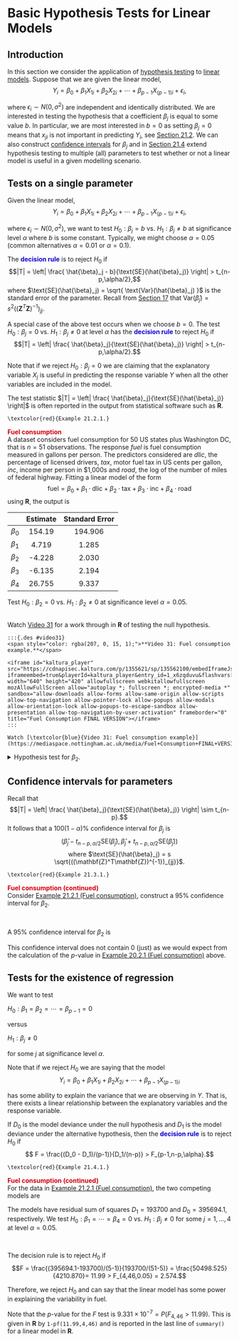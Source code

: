 # Basic Hypothesis Tests for Linear Models {#Sec_Linear_hypo_test}

## Introduction {#Sec_Linear_hypo_test:intro}

In this section we consider the application of [hypothesis testing](#Sec_Hypo_Test) to [linear models](#Sec_LinearI). Suppose that we are given the linear model,  
<center>
$$ Y_i = \beta_0 + \beta_1 X_{1i} + \beta_2 X_{2i} + \cdots + \beta_{p-1} X_{(p-1)i} + \epsilon_i,$$  
</center>
where $\epsilon_i \sim N(0,\sigma^2)$ are independent and identically distributed. We are interested in testing the hypothesis that a coefficient $\beta_j$ is equal to some value $b$. In particular, we are most interested in $b=0$ as setting $\beta_j =0$ means that $x_{ji}$ is not important in predicting $Y_i$, see [Section 21.2](#Sec_Linear_hypo_test:single). We can also construct [confidence intervals](#Sec_Linear_hypo_test:CI) for $\beta_j$ and in [Section 21.4](#Sec_Linear_hypo_test:F) extend hypothesis testing to multiple (all) parameters to test whether or not a linear model is useful in a given modelling scenario.


## Tests on a single parameter {#Sec_Linear_hypo_test:single}

Given the linear model,  
<center>
$$ Y_i = \beta_0 + \beta_1 X_{1i} + \beta_2 X_{2i} + \cdots + \beta_{p-1} X_{(p-1)i} + \epsilon_i,$$
</center>
where $\epsilon_i \sim  N(0,\sigma^2)$, we want to test $H_0: \beta_j = b$ vs. $H_1: \beta_j \neq b$ at significance level $\alpha$ where $b$ is some constant. Typically, we might choose $\alpha =0.05$ (common alternatives $\alpha =0.01$ or $\alpha =0.1$).

The <span style="color: rgba(15, 0, 207, 1);">**decision rule**</span> is to reject $H_0$ if
$$|T| = \left| \frac{ \hat{\beta}_j - b}{\text{SE}(\hat{\beta}_j)} \right| > t_{n-p,\alpha/2},$$
where $\text{SE}(\hat{\beta}_j) = \sqrt{ \text{Var}(\hat{\beta}_j) }$ is the standard error of the parameter.  Recall from [Section 17](#Sec_Linear_LSE:beta) that $\text{Var}(\hat{\beta}_j) = s^2 \left( (\mathbf{Z}^T\mathbf{Z})^{-1} \right)_{jj}$.

A special case of the above test occurs when we choose $b=0$.  The test $H_0: \beta_j = 0$ vs. $H_1: \beta_j \neq 0$ at level $\alpha$ has the <span style="color: rgba(15, 0, 207, 1);">**decision rule**</span> to reject $H_0$ if 
<center>
$$|T| = \left| \frac{ \hat{\beta}_j}{\text{SE}(\hat{\beta}_j)} \right| > t_{n-p,\alpha/2}.$$  
</center>  

Note that if we reject $H_0: \beta_j =0$ we are claiming that the explanatory variable $X_j$ is useful in predicting the response variable $Y$ when all the other variables are included in the model.

The test statistic $|T| = \left| \frac{ \hat{\beta}_j}{\text{SE}(\hat{\beta}_j)} \right|$ is often reported in the output from statistical software such as **R**.

:::{.ex #Sec_Linear_hypo_test:ex:fuel_ex}  
```asis
\textcolor{red}{Example 21.2.1.}
```
<span style="color: rgba(207, 0, 15, 1);">**Fuel consumption**</span>
\
A dataset considers fuel consumption for 50 US states plus Washington DC, that is $n=51$ observations.  The response *fuel* is fuel consumption measured in gallons per person.  The predictors considered are *dlic*, the percentage of licensed drivers, *tax*, motor fuel tax in US cents per gallon, *inc*, income per person in \$1,000s and *road*, the log of the number of miles of federal highway. Fitting a linear model of the form
$$\text{fuel} = \beta_0 + \beta_1 \cdot \text{dlic} + \beta_2 \cdot \text{tax} + \beta_3 \cdot \text{inc} + \beta_4 \cdot \text{road}$$
using **R**, the output is

|           |  Estimate | Standard Error |
| :---:     |   :---:   |   :---:        |
| $\beta_0$ |  154.19   |   194.906      |
| $\beta_1$ |  4.719    |   1.285        |
| $\beta_2$ |  -4.228   |   2.030        |
| $\beta_3$ |  -6.135   |   2.194        |
| $\beta_4$ |  26.755   |   9.337        |

Test $H_0: \beta_2 = 0$ vs. $H_1: \beta_2 \neq 0$ at significance level $\alpha = 0.05$.
:::
\
Watch [Video 31](#video31) for a work through in **R** of testing the null hypothesis.

```asis
:::{.des #video31}
<span style="color: rgba(207, 0, 15, 1);">**Video 31: Fuel consumption example.**</span>  

<iframe id="kaltura_player" src="https://cdnapisec.kaltura.com/p/1355621/sp/135562100/embedIframeJs/uiconf_id/13188771/partner_id/1355621?iframeembed=true&playerId=kaltura_player&entry_id=1_x6zqduvu&flashvars[streamerType]=auto&amp;flashvars[localizationCode]=en&amp;flashvars[sideBarContainer.plugin]=true&amp;flashvars[sideBarContainer.position]=left&amp;flashvars[sideBarContainer.clickToClose]=true&amp;flashvars[chapters.plugin]=true&amp;flashvars[chapters.layout]=vertical&amp;flashvars[chapters.thumbnailRotator]=false&amp;flashvars[streamSelector.plugin]=true&amp;flashvars[EmbedPlayer.SpinnerTarget]=videoHolder&amp;flashvars[dualScreen.plugin]=true&amp;flashvars[hotspots.plugin]=1&amp;flashvars[Kaltura.addCrossoriginToIframe]=true&amp;&wid=1_mfrq06s3" width="640" height="420" allowfullscreen webkitallowfullscreen mozAllowFullScreen allow="autoplay *; fullscreen *; encrypted-media *" sandbox="allow-downloads allow-forms allow-same-origin allow-scripts allow-top-navigation allow-pointer-lock allow-popups allow-modals allow-orientation-lock allow-popups-to-escape-sandbox allow-presentation allow-top-navigation-by-user-activation" frameborder="0" title="Fuel Consumption FINAL VERSION"></iframe>
:::
```

```asis
Watch [\textcolor{blue}{Video 31: Fuel consumption example}](https://mediaspace.nottingham.ac.uk/media/Fuel+Consumption+FINAL+VERSION/1_x6zqduvu)
``` 


<details><summary>Hypothesis test for $\beta_2$.</summary>
The decision rule is to reject $H_0$ if

<center>
$$|T| = \left| \frac{\hat{\beta}_2}{\text{SE}(\hat{\beta}_2)} \right| = \left| \frac{-4.228}{2.030} \right| = \left| -2.083 \right| > t_{46,0.025} = 2.013.$$
</center>

So we reject $H_0$ and conclude that the *tax* variable is useful for prediction of *fuel* after having included the other variables.

We note that the $p$-values is $P(|t_{46}|>2.083) = `r round(2*(1-pt(2.083,46)),4)`$ and therefore would not reject the null hypothesis $\beta_2 =0$ at significance level $\alpha = 0.01$.
</details>


## Confidence intervals for parameters {#Sec_Linear_hypo_test:CI}

Recall that
<center>
$$|T| = \left| \frac{ \hat{\beta}_j}{\text{SE}(\hat{\beta}_j)} \right| \sim t_{n-p}.$$
</center>

It follows that a $100(1-\alpha)\%$ confidence interval for $\beta_j$ is  
<center>
$$\left( \hat{\beta}_j - t_{n-p,\alpha/2}\text{SE}(\hat{\beta}_j), \hat{\beta}_j + t_{n-p,\alpha/2}\text{SE}(\hat{\beta}_j) \right)$$
where $\text{SE}(\hat{\beta}_j) = s \sqrt{((\mathbf{Z}^T\mathbf{Z})^{-1})_{jj}}$.  
</center>

:::{.ex #Sec_Linear_hypo_test:ex:fuel_exII}
```asis
\textcolor{red}{Example 21.3.1.}
```
<span style="color: rgba(207, 0, 15, 1);">**Fuel consumption (continued)**</span>
\
Consider [Example 21.2.1 (Fuel consumption)](#Sec_Linear_hypo_test:ex:fuel_ex), construct a 95\% confidence interval for $\beta_2$.
:::
\

A 95\% confidence interval for $\beta_2$ is  
<center>
\begin{align*}
&\left( \hat{\beta}_2 - t_{46,0.025}\text{SE}(\hat{\beta}_j), \hat{\beta}_2 + t_{46,0.025}\text{SE}(\hat{\beta}_j) \right) \\[3pt]
= &\left( -4.228 - 2.013 \times 2.030, -4.228 + 2.013 \times 2.030 \right) \\[3pt]
= &\left(-8.31,-0.14 \right)
\end{align*}
</center>
This confidence interval does not contain 0 (just) as we would expect from the calculation of the $p$-value in [Example 20.2.1 (Fuel consumption)](#Sec_Linear_hypo_test:ex:fuel_ex) above.

## Tests for the existence of regression {#Sec_Linear_hypo_test:F}

We want to test 

$H_0: \beta_1 = \beta_2 = \cdots = \beta_{p-1} = 0$ 

versus 

$H_1: \beta_j \neq 0$ 

for some $j$ at significance level $\alpha$. 

Note that if we reject $H_0$ we are saying that the model 
<center>  
$$Y_i = \beta_0 + \beta_1 X_{1i}+ \beta_2 X_{2i} + \cdots + \beta_{p-1} X_{(p-1)i}$$ 
</center>  
has some ability to explain the variance that we are observing in $Y$. That is, there exists a linear relationship between the explanatory variables and the response variable.

If $D_0$ is the model deviance under the null hypothesis and $D_1$ is the model deviance under the alternative hypothesis, then the <span style="color: rgba(15, 0, 207, 1);">**decision rule**</span> is to reject $H_0$ if 
<center>  
$$ F = \frac{(D_0 - D_1)/(p-1)}{D_1/(n-p)} > F_{p-1,n-p,\alpha}.$$  
</center>

:::{.ex #Sec_Linear_hypo_test:ex:fuel_exIII}
```asis
\textcolor{red}{Example 21.4.1.}
```
<span style="color: rgba(207, 0, 15, 1);">**Fuel consumption (continued)**</span>
\
For the data in [Example 21.2.1 (Fuel consumption)](Sec_Linear_hypo_test:ex:fuel_ex), the two competing models are  
<center>
\begin{align*}
M_1&: \text{fuel} = \beta_0 + \beta_1 \text{dlic} + \beta_2 \text{tax} + \beta_3 \text{inc} + \beta_4 \text{road} \\
M_0&: \text{fuel} = \beta_0
\end{align*}  
</center>  
The models have residual sum of squares $D_1 = 193700$ and $D_0 = 395694.1$, respectively. We test $H_0: \beta_1 = \cdots = \beta_4 = 0$ vs. $H_1: \beta_j \neq 0$ for some $j=1,\dots,4$ at level $\alpha=0.05$.
:::
\

The decision rule is to reject $H_0$ if  
<center>  
$$F = \frac{(395694.1-193700)/(5-1)}{193700/(51-5)} = \frac{50498.525}{4210.870}= 11.99 > F_{4,46,0.05} = 2.574.$$  
</center>  
Therefore, we reject $H_0$ and can say that the linear model has some power in explaining the variability in fuel.

Note that the $p$-value for the $F$ test is $9.331 \times 10^{-7} = P(F_{4,46} >11.99)$. This is given in **R** by `1-pf(11.99,4,46)` and is reported in the last line of `summary()` for a linear model in **R**.

